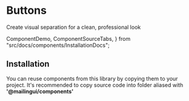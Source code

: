 # Buttons

Create visual separation for a clean, professional look

  ComponentDemo,
  ComponentSourceTabs,
} from "src/docs/components/InstallationDocs";

<ComponentDemo type="dividers" />

## Installation

You can reuse components from this library by copying them to your project.
It's recommended to copy source code into folder aliased with **'@mailingui/components'**

<ComponentSourceTabs type="dividers" />

